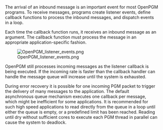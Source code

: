 The arrival of an inbound message is an important event for most OpenPGM programs. To receive messages, programs create listener events, define callback functions to process the inbound messages, and dispatch events in a loop.

Each time the callback function runs, it receives an inbound message as an argument. The callback function must process the message in an appropriate application-specific fashion.


[[Image:OpenPGM listener events.png]]


OpenPGM still processes incoming messages as the listener callback is being executed.  If the incoming rate is faster than the callback handler can handle the message queue will increase until the system is exhausted.

During error recovery it is possible for one incoming PGM packet to trigger the delivery of many messages to the application.  The default asynchronous queue mechanism executes one callback per message, which might be inefficient for some applications.  It is recommended for such high speed applications to read directly from the queue in a loop until either the queue is empty, or a predefined limit has been reached.  Reading until dry without sufficient cores to execute each PGM thread in parallel can cause the system to deadlock.

